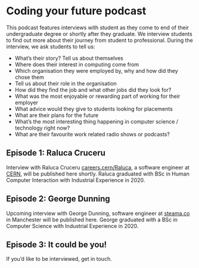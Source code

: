 # Coding your future podcast {#listening}

This podcast features interviews with student as they come to end of their undergraduate degree or shortly after they graduate. We interview students to find out more about their journey from student to professional. During the interview, we ask students to tell us:

* What's their story? Tell us about themselves
* Where does their interest in computing come from
* Which organisation they were employed by, why and how did they chose them
* Tell us about their role in the organisation
* How did they find the job and what other jobs did they look for?
* What was the most enjoyable or rewarding part of working for their employer
* What advice would they give to students looking for placements
* What are their plans for the future
* What’s the most interesting thing happening in computer science / technology right now?
* What are their favourite work related radio shows or podcasts?

## Episode 1: Raluca Cruceru

Interview with Raluca Cruceru [careers.cern/Raluca](https://careers.cern/Raluca), a software engineer at [CERN](https://home.cern/), will be published here shortly. Raluca graduated with BSc in Human Computer Interaction with Industrial Experience in 2020.


## Episode 2: George Dunning

Upcoming interview with George Dunning, software engineer at [steama.co](https://steama.co/) in Manchester will be published here. George graduated with a BSc in Computer Science with Industrial Experience in 2020.


## Episode 3: It could be you!

If you'd like to be interviewed, get in touch.
